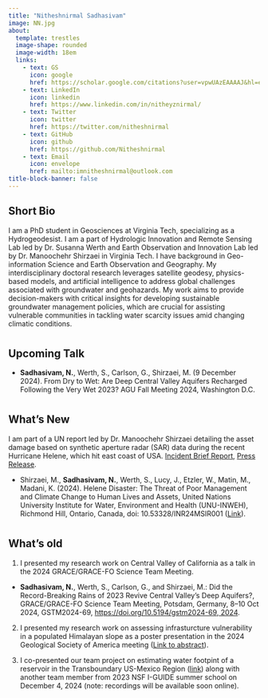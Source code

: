 ```yaml
---
title: "Nitheshnirmal Sadhasivam" 
image: NN.jpg
about: 
  template: trestles
  image-shape: rounded
  image-width: 18em
  links:
    - text: GS
      icon: google
      href: https://scholar.google.com/citations?user=vpwUAzEAAAAJ&hl=en
    - text: LinkedIn
      icon: linkedin
      href: https://www.linkedin.com/in/nitheyznirmal/
    - text: Twitter
      icon: twitter 
      href: https://twitter.com/nitheshnirmal
    - text: GitHub
      icon: github
      href: https://github.com/Nitheshnirmal
    - text: Email
      icon: envelope
      href: mailto:imnitheshnirmal@outlook.com
title-block-banner: false
---
```


::: {#Bio}
## Short Bio

I am a PhD student in Geosciences at Virginia Tech, specializing as a Hydrogeodesist. I am a part of Hydrologic Innovation and Remote Sensing Lab led by Dr. Susanna Werth and Earth Observation and Innovation Lab led by Dr. Manoochehr Shirzaei in Virginia Tech. I have background in Geo-information Science and Earth Observation and Geography. My interdisciplinary doctoral research leverages satellite geodesy, physics-based models, and artificial intelligence to address global challenges associated with groundwater and geohazards. My work aims to provide decision-makers with critical insights for developing sustainable groundwater management policies, which are crucial for assisting vulnerable communities in tackling water scarcity issues amid changing climatic conditions.
:::

# 

::: talk-highlight
## Upcoming Talk

-   **Sadhasivam, N.**, Werth, S., Carlson, G., Shirzaei, M. (9 December 2024). From Dry to Wet: Are Deep Central Valley Aquifers Recharged Following the Very Wet 2023? AGU Fall Meeting 2024, Washington D.C.
:::

# 

::: new-highlight
## What's New

I am part of a UN report led by Dr. Manoochehr Shirzaei detailing the asset damage based on synthetic aperture radar (SAR) data during the recent Hurricane Helene, which hit east coast of USA. [Incident Brief Report](https://collections.unu.edu/eserv/UNU:10021/UNU-INWEH_IncidentBrief_Hurricane-Helene_Nov-2024.pdf), [Press Release](https://unu.edu/inweh/news/hurricane-helene-posed-threat-over-31000-properties-us-combined-value-exceeding-125).

-   Shirzaei, M., **Sadhasivam, N.**, Werth, S., Lucy, J., Etzler, W., Matin, M., Madani, K. (2024). Helene Disaster: The Threat of Poor Management and Climate Change to Human Lives and Assets, United Nations University Institute for Water, Environment and Health (UNU-INWEH), Richmond Hill, Ontario, Canada, doi: 10.53328/INR24MSIR001 ([Link](https://unu.edu/inweh/collection/helene-disaster-threat-poor-management-and-climate-change-human-lives-and-assets)).
:::

# 

::: past-highlight
## What's old

1.  I presented my research work on Central Valley of California as a talk in the 2024 GRACE/GRACE-FO Science Team Meeting.

-   **Sadhasivam, N.**, Werth, S., Carlson, G., and Shirzaei, M.: Did the Record-Breaking Rains of 2023 Revive Central Valley's Deep Aquifers?, GRACE/GRACE-FO Science Team Meeting, Potsdam, Germany, 8–10 Oct 2024, GSTM2024-69, [https://doi.org/10.5194/gstm2024-69, 2024](https://doi.org/10.5194/gstm2024-69,%202024).

2.  I presented my research work on assessing infrasturcture vulnerability in a populated Himalayan slope as a poster presentation in the 2024 Geological Society of America meeting ([Link to abstract](https://gsa.confex.com/gsa/2024AM/webprogram/Paper404507.html)).

3.  I co-presented our team project on estimating water footpint of a reservoir in the Transboundary US-Mexico Region ([link](#0)) along with another team member from 2023 NSF I-GUIDE summer school on December 4, 2024 (note: recordings will be available soon online).
:::
